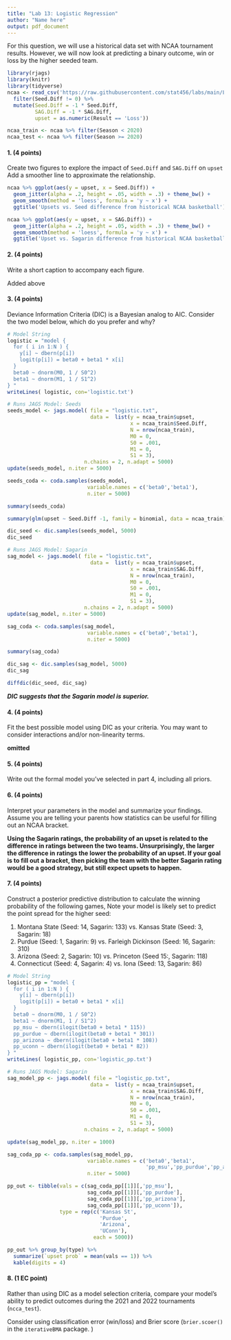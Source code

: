 ```yaml
---
title: "Lab 13: Logistic Regression"
author: "Name here"
output: pdf_document
---
```



For this question, we will use a historical data set with NCAA tournament results. However, we will now look at predicting a binary outcome, win or loss by the higher seeded team.

```r
library(rjags)
library(knitr)
library(tidyverse)
ncaa <- read_csv('https://raw.githubusercontent.com/stat456/labs/main/Lab12_data.csv') %>%
  filter(Seed.Diff != 0) %>%
  mutate(Seed.Diff = -1 * Seed.Diff,
         SAG.Diff = -1 * SAG.Diff,
         upset = as.numeric(Result == 'Loss'))

ncaa_train <- ncaa %>% filter(Season < 2020)
ncaa_test <- ncaa %>% filter(Season >= 2020)
```

#### 1. (4 points)

Create two figures to explore the impact of `Seed.Diff` and `SAG.Diff` on `upset` Add a smoother line to approximate the relationship.

```r
ncaa %>% ggplot(aes(y = upset, x = Seed.Diff)) + 
  geom_jitter(alpha = .2, height = .05, width = .3) + theme_bw() +
  geom_smooth(method = 'loess', formula = 'y ~ x') +
  ggtitle('Upsets vs. Seed difference from historical NCAA basketball')
```

```r
ncaa %>% ggplot(aes(y = upset, x = SAG.Diff)) + 
  geom_jitter(alpha = .2, height = .05, width = .3) + theme_bw() +
  geom_smooth(method = 'loess', formula = 'y ~ x') +
  ggtitle('Upset vs. Sagarin difference from historical NCAA basketball')

```


#### 2. (4 points)
Write a short caption to accompany each figure.

Added above

#### 3. (4 points)
Deviance Information Criteria (DIC) is a Bayesian analog to AIC. Consider the two model below, which do you prefer and why?

```r
# Model String
logistic = "model {
  for ( i in 1:N ) {
    y[i] ~ dbern(p[i])
    logit(p[i]) = beta0 + beta1 * x[i]
  }
  beta0 ~ dnorm(M0, 1 / S0^2)
  beta1 ~ dnorm(M1, 1 / S1^2)
} "
writeLines( logistic, con='logistic.txt')
```

```r
# Runs JAGS Model: Seeds
seeds_model <- jags.model( file = "logistic.txt", 
                           data =  list(y = ncaa_train$upset, 
                                        x = ncaa_train$Seed.Diff,
                                        N = nrow(ncaa_train), 
                                        M0 = 0, 
                                        S0 = .001,
                                        M1 = 0, 
                                        S1 = 3),
                         n.chains = 2, n.adapt = 5000)
update(seeds_model, n.iter = 5000)

seeds_coda <- coda.samples(seeds_model, 
                          variable.names = c('beta0','beta1'), 
                          n.iter = 5000)

summary(seeds_coda)

summary(glm(upset ~ Seed.Diff -1, family = binomial, data = ncaa_train))

dic_seed <- dic.samples(seeds_model, 5000)
dic_seed
```

```r
# Runs JAGS Model: Sagarin
sag_model <- jags.model( file = "logistic.txt", 
                           data =  list(y = ncaa_train$upset, 
                                        x = ncaa_train$SAG.Diff,
                                        N = nrow(ncaa_train), 
                                        M0 = 0, 
                                        S0 = .001,
                                        M1 = 0, 
                                        S1 = 3),
                         n.chains = 2, n.adapt = 5000)
update(sag_model, n.iter = 5000)

sag_coda <- coda.samples(sag_model, 
                          variable.names = c('beta0','beta1'), 
                          n.iter = 5000)

summary(sag_coda)

dic_sag <- dic.samples(sag_model, 5000)
dic_sag
```

```r
diffdic(dic_seed, dic_sag)
```

**_DIC suggests that the Sagarin model is superior._**

#### 4. (4 points)

Fit the best possible model using DIC as your criteria. You may want to consider interactions and/or non-linearity terms.

__omitted__

#### 5. (4 points)

Write out the formal model you've selected in part 4, including all priors.

\begin{eqnarray}
  upset_i &\sim Bernoulli(p_i)\\
  logit(p_i) =\ \beta_0 + \beta_1 * x_{sag diff} \\
  \beta_0 &\sim N(0, .001^2) \\
  \beta_1 &\sim N(0, 3^2)\\
\end{eqnarray}


#### 6. (4 points)

Interpret your parameters in the model and summarize your findings. Assume you are telling your parents how statistics can be useful for filling out an NCAA bracket.

__Using the Sagarin ratings, the probability of an upset is related to the difference in ratings between the two teams. Unsurprisingly, the larger the difference in ratings the lower the probability of an upset. If your goal is to fill out a bracket, then picking the team with the better Sagarin rating would be a good strategy, but still expect upsets to happen.__

#### 7. (4 points)

Construct a posterior predictive distribution to calculate the winning probability of the following games, Note your model is likely set to predict the point spread for the higher seed:

1. Montana State (Seed: 14, Sagarin: 133) vs. Kansas State (Seed: 3, Sagarin: 18)
2. Purdue (Seed: 1, Sagarin: 9) vs. Farleigh Dickinson (Seed: 16, Sagarin: 310)
3. Arizona (Seed: 2, Sagarin: 10) vs. Princeton (Seed 15:, Sagarin: 118)
4. Connecticut (Seed: 4, Sagarin: 4) vs. Iona (Seed: 13, Sagarin: 86)

```r
# Model String
logistic_pp = "model {
  for ( i in 1:N ) {
    y[i] ~ dbern(p[i])
    logit(p[i]) = beta0 + beta1 * x[i]
  }
  beta0 ~ dnorm(M0, 1 / S0^2)
  beta1 ~ dnorm(M1, 1 / S1^2)
  pp_msu ~ dbern(ilogit(beta0 + beta1 * 115))
  pp_purdue ~ dbern(ilogit(beta0 + beta1 * 301))
  pp_arizona ~ dbern(ilogit(beta0 + beta1 * 108))
  pp_uconn ~ dbern(ilogit(beta0 + beta1 * 82))
} "
writeLines( logistic_pp, con='logistic_pp.txt')

```


```r
# Runs JAGS Model: Sagarin
sag_model_pp <- jags.model( file = "logistic_pp.txt", 
                           data =  list(y = ncaa_train$upset, 
                                        x = ncaa_train$SAG.Diff,
                                        N = nrow(ncaa_train), 
                                        M0 = 0, 
                                        S0 = .001,
                                        M1 = 0, 
                                        S1 = 3),
                         n.chains = 2, n.adapt = 5000)

update(sag_model_pp, n.iter = 1000)

sag_coda_pp <- coda.samples(sag_model_pp, 
                          variable.names = c('beta0','beta1',
                                             'pp_msu','pp_purdue','pp_arizona','pp_uconn'), 
                          n.iter = 5000)

pp_out <- tibble(vals = c(sag_coda_pp[[1]][,'pp_msu'],
                          sag_coda_pp[[1]][,'pp_purdue'],
                          sag_coda_pp[[1]][,'pp_arizona'],
                          sag_coda_pp[[1]][,'pp_uconn']),
                 type = rep(c('Kansas St', 
                              'Purdue', 
                              'Arizona',
                              'UConn'),
                            each = 5000))

pp_out %>% group_by(type) %>% 
  summarize(`upset prob` = mean(vals == 1)) %>%
  kable(digits = 4)
```

#### 8. (1 EC point)

Rather than using DIC as a model selection criteria, compare your model's ability to predict outcomes during the 2021 and 2022 tournaments (`ncca_test`).

Consider using classification error (win/loss) and Brier score (`brier.scoer()` in the `iterativeBMA` package. )
